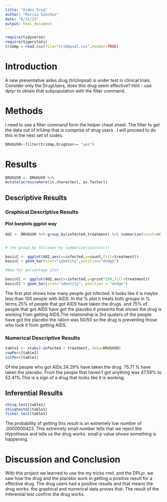 ```yaml
---
title: "Aides Drug"
author: "Marcia Sanchez"
date: "6/21/23"
output: html_document
---
```


```r
require(tidyverse)
require(tigerstats)
triUmp <-read.csv(file="triUmpsal.csv",header=TRUE)
```

# Introduction

<!--In this section you explain what you are trying to show.  Where did the data come from?  What is the research or other question you are trying to answer?.  If you skimp in this section expect to be marked down in your grade. Paint a picture of the project a couple of paragraphs is expected!-->

A new  preventative aides drug (triUmpsal) is under test in clinical trials. Consider only the DrugUsers, does this drug seem effective?  Hint - use dplyr to obtain that subpopulation with the filter command.

# Methods

<!--Decide on your methods:  use "variable analysis" or other appropriate descriptors.  Make sure to choose at least one graphical method and at least one numerical method. Discuss what data manipulations may be needed for example subsetting or other binning procedures and what sort of graphical displays and inferential tools will be used!-->
I need to use a filter command form the helper cheat sheet. The filter to get the data out of triUmp that is comprise of drug users . I will proceed to do this in the next set of codes.



```r
DRUGUSR<-filter(triUmp,DrugUser== "yes")
```

# Results

<!--Divide this section into two sub-sections:  One for your descriptive  results and one for your inferential results.!-->

```r
DRUGUSR <- DRUGUSR %>%
mutate(across(where(is.character), as.factor))
```


## Descriptive Results






### Graphical Descriptive Results

<!--Graphical results here.  Make sure to show your code.  Provide appropriate labels for axes, giving units if possible, and provide a good title for the graph, too.  Use the graphical results to describe the patterns if any that exist in the data as focused toward the research question. Bottom line is to explain the features of the graph that are relevant to conforming or departing to what is expected by your null hypothesis !-->

#### Plot barplots ggplot way

```r
dd2 <- DRUGUSR %>% group_by(infected,treatment) %>% summarize(count=n()) %>% mutate(prcnt=count/sum(count))


# the group_by followed by summarize(count=n())

basicC <- ggplot(dd2,aes(x=infected,y=count,fill=treatment))
basicC + geom_bar(stat="identity",position="dodge")

#Now for percentage plot

basicCC <- ggplot(dd2,aes(x=infected,y=prcnt*100,fill=treatment)) 
basicCC + geom_bar(stat="identity", position = "dodge")
```



The first plot shows how many people got infected. it looks like it is maybe less than 100 people with AIDS. In the % plot it treats both groups in % terms.25% of people that got AIDS have taken the drugs. and 75% of people that got AIDS have got the placebo.it presents that  shows the drug is working from getting AIDS.The relationship is 3rd quaters of the people have got the placebo the ration was 50/50 so the drug is preventing those who took it from getting AIDS.


### Numerical Descriptive Results

<!--Numerical results go here. Use the numerical results to describe the patterns if any that exist in the data as focused toward the research question!-->


```r
table1 <- xtabs(~infected + treatment, data=DRUGUSR)
rowPerc(table1)
colPerc(table1)
```

Of the people who got AIDs 24.29% have taken the drug. 75.71 % have taken the placebo. From the people that haven't got anything was 47.59% to 52.41%.This is a sign of a drug that looks like it is working.

## Inferential Results

<!--State hypothesis clearly.  Make sure your discussion of the inferential test covers all the aspects that the test output produces, such as test statistic, p-value etc.  Make a decision about the null hypothesis, explain the assumptions on which the selected test/procedure was based, and why the chosen procedure satisfys the assumptions and is appropriate to answer the research question!-->


```r
chisq.test(table1)
chisqtestGC(table1)
fisher.test(table1)
```


The probability of getting this result is an extremely low number of .0000000423. This extremely small number tells that we reject the Hypothesis and tells us the drug works. small p value shows something is happening. 



# Discussion and Conclusion

<!--Discussion and conclusion here.  If you found a relationship be sure to consider whether the relationship occurs because one of the variavbles causes the other, or whether they perhasps are related for some other reason.  Watch the chapter 6 videos from the GeorgeTown videos collection.!-->

With this project we learned to use the my tricks rmd. and the DPLyr. we saw how the drug and the placebo work in getting a positive result for a effective drug. The drug users had a positive results and that means the drug works. the graphical and numerical data proves that. The result of the inferential test confirm the drug works. 




